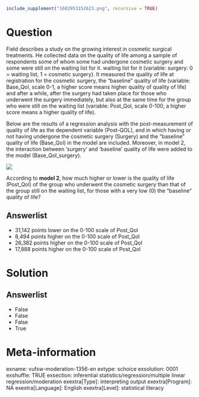 ```r
include_supplement("1602953152623.png", recursive = TRUE)
```

Question
========
Field describes a study on the growing interest in cosmetic surgical treatments. He collected data on the quality of life among a sample of respondents some of whom some had undergone cosmetic surgery and some were still on the waiting list for it. waiting list for it (variable: surgery: 0 = waiting list, 1 = cosmetic surgery). It measured the quality of life at registration for the cosmetic surgery, the "baseline" quality of life (variable: Base_Qol, scale 0-1, a higher score means higher quality of quality of life) and after a while, after the surgery had taken place for those who underwent the surgery immediately, but also at the same time for the group who were still on the waiting list (variable: Post\_Qol, scale 0-100, a higher score means a higher quality of life).  
  
Below are the results of a regression analysis with the post-measurement of quality of life as the dependent variable (Post-QOL), and in which having or not having undergone the cosmetic surgery (Surgery) and the "baseline" quality of life (Base_Qol) in the model are included. Moreover, in model 2, the interaction between 'surgery' and 'baseline' quality of life were added to the model (Base_Qol_surgery).  
  
![](1602953152623.png)
  
According to **model 2**, how much higher or lower is the quality of life (Post_Qol) of the group who underwent the cosmetic surgery than that of the group still on the waiting list, for those with a very low (0) the "baseline" quality of life?

Answerlist
----------
* 31,142 points lower on the 0-100 scale of Post_Qol
* 8,494 points higher on the 0-100 scale of Post\_Qol
* 26,382 points higher on the 0-100 scale of Post_Qol
* 17,888 points higher on the 0-100 scale of Post\_Qol

Solution
========

Answerlist
----------
* False
* False
* False
* True

Meta-information
================
exname: vufsw-moderation-1356-en
extype: schoice
exsolution: 0001
exshuffle: TRUE
exsection: inferential statistics/regression/multiple linear regression/moderation
exextra[Type]: interpreting output
exextra[Program]: NA
exextra[Language]: English
exextra[Level]: statistical literacy

